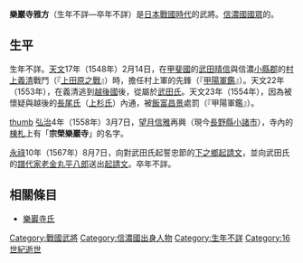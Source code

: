 {{unreferenced|time=2016-11-06T11:29:41+00:00}}
{{日本武士
|名稱= 樂巖寺 雅方
|圖片名稱= 
|圖片大小= 
|圖片說明= 
|時代= [[日本戰國時代|日本戰國時代]]
|出生日期= 不詳
|出生地點= 
|逝世日期= 不詳
|逝世地點= 
|假名= 
|羅馬字= 
|幼名= 
|改名= 
|别名= 
|諡号= 
|神号= 
|戒名= 宗榮？
|洗禮名= 
|墓所= 
|朝廷官位= 
|幕府職位= 
|主君= [[村上義清|村上義清]]→[[武田晴信|武田晴信]]
|藩= 
|氏族= [[樂巖寺氏|樂巖寺氏]]
|父母= 不詳
|養父= 
|養母= 
|兄弟= 
|姐妹= 
|正室= 
|側室= 
|嗣子= 
|嗣女= 
|養子= 
|養女= 
}}
{{japanese|japanese=楽巌寺 雅方|kana=がくがんじ まさかた|romaji=Gakuganji Masakata|舊寫=樂巖寺 雅方}}
'''樂巖寺雅方'''（生年不詳—卒年不詳）是[[日本戰國時代|日本戰國時代]]的武將。[[信濃國|信濃國]][[國眾|國眾]]{{tsl|ja|望月氏}}的{{tsl|ja|被官}}。

== 生平 ==
生年不詳。[[天文_(後奈良天皇)|天文]]17年（1548年）2月14日，在[[甲斐國|甲斐國]]的[[武田晴信|武田晴信]]與信濃[[小縣郡|小縣郡]]的[[村上義清|村上義清]]戰鬥（『[[上田原之戰|上田原之戰]]』）時，擔任村上軍的先鋒（『[[甲陽軍鑑|甲陽軍鑑]]』）。天文22年（1553年），在義清逃到[[越後國|越後國]]後，從屬於[[武田氏|武田氏]]。天文23年（1554年），因為被懷疑與越後的[[長尾氏|長尾氏]]（[[上杉氏|上杉氏]]）內通，被[[飯富昌景|飯富昌景]]處罰（『甲陽軍鑑』）。

[[FILE:Nunohiki_kannon.jpg|thumb]]
[[弘治_(後奈良天皇)|弘治]]4年（1558年）3月7日，[[望月信雅|望月信雅]]再興{{tsl|ja|釈尊寺|釋尊寺}}（現今[[長野縣|長野縣]][[小諸市|小諸市]]），寺內的[[棟札|棟札]]上有「'''宗榮樂巖寺'''」的名字。

[[永祿|永祿]]10年（1567年）8月7日，向{{tsl|ja|生島足島神社}}{{tsl|ja|奉納}}對武田氏起誓忠節的[[下之鄉起請文|下之鄉起請文]]，並向武田氏的[[譜代|譜代]][[家老|家老]][[土屋昌續|金丸平八郎]]送出[[起請文|起請文]]。卒年不詳。

== 相關條目 ==
*[[樂巖寺氏|樂巖寺氏]]

[[Category:戰國武將|Category:戰國武將]]
[[Category:信濃國出身人物|Category:信濃國出身人物]]
[[Category:生年不詳|Category:生年不詳]]
[[Category:16世紀逝世|Category:16世紀逝世]]